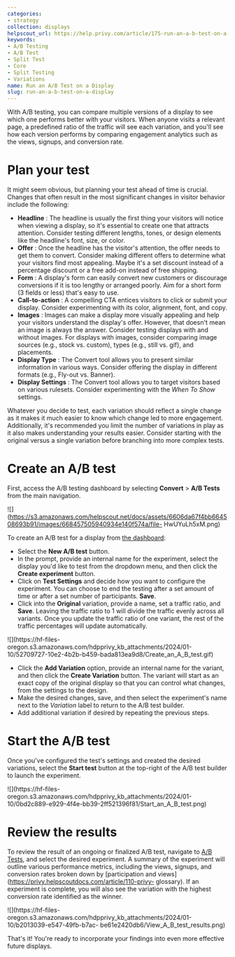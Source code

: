 ```yaml
---
categories:
- strategy
collection: displays
helpscout_url: https://help.privy.com/article/175-run-an-a-b-test-on-a-display
keywords:
- A/B Testing
- A/B Test
- Split Test
- Core
- Split Testing
- Variations
name: Run an A/B Test on a Display
slug: run-an-a-b-test-on-a-display
---
```

With A/B testing, you can compare multiple versions of a display to see which
one performs better with your visitors. When anyone visits a relevant page, a
predefined ratio of the traffic will see each variation, and you'll see how
each version performs by comparing engagement analytics such as the views,
signups, and conversion rate.

# Plan your test

It might seem obvious, but planning your test ahead of time is crucial.
Changes that often result in the most significant changes in visitor behavior
include the following:

  * **Headline** : The headline is usually the first thing your visitors will notice when viewing a display, so it's essential to create one that attracts attention. Consider testing different lengths, tones, or design elements like the headline's font, size, or color.
  * **Offer** : Once the headline has the visitor's attention, the offer needs to get them to convert. Consider making different offers to determine what your visitors find most appealing. Maybe it's a set discount instead of a percentage discount or a free add-on instead of free shipping. 
  * **Form** : A display's form can easily convert new customers or discourage conversions if it is too lengthy or arranged poorly. Aim for a short form (3 fields or less) that's easy to use. 
  * **Call-to-action** : A compelling CTA entices visitors to click or submit your display. Consider experimenting with its color, alignment, font, and copy. 
  * **Images** : Images can make a display more visually appealing and help your visitors understand the display's offer. However, that doesn't mean an image is always the answer. Consider testing displays with and without images. For displays with images, consider comparing image sources (e.g., stock vs. custom), types (e.g., still vs. gif), and placements. 
  * **Display Type** : The Convert tool allows you to present similar information in various ways. Consider offering the display in different formats (e.g., Fly-out vs. Banner). 
  * **Display Settings** : The Convert tool allows you to target visitors based on various rulesets. Consider experimenting with the _When To Show_ settings. 

Whatever you decide to test, each variation should reflect a single change as
it makes it much easier to know which change led to more engagement.
Additionally, it's recommended you limit the number of variations in play as
it also makes understanding your results easier. Consider starting with the
original versus a single variation before branching into more complex tests.

# Create an A/B test

First, access the A/B testing dashboard by selecting **Convert** > **A/B
Tests** from the main navigation.

![](https://s3.amazonaws.com/helpscout.net/docs/assets/6606da67f4bb664508693b91/images/668457505940934e140f574a/file-
HwUYuLh5xM.png)

To create an A/B test for a display from [the
dashboard](https://dashboard.privy.com/ab-tests):

  * Select the **New A/B test** button. 
  * In the prompt, provide an internal name for the experiment, select the display you'd like to test from the dropdown menu, and then click the **Create experiment** button. 
  * Click on **Test Settings** and decide how you want to configure the experiment. You can choose to end the testing after a set amount of time or after a set number of participants. **Save**. 
  * Click into the **Original** variation, provide a name, set a traffic ratio, and **Save**. Leaving the traffic ratio to 1 will divide the traffic evenly across all variants. Once you update the traffic ratio of one variant, the rest of the traffic percentages will update automatically. 

![](https://hf-files-
oregon.s3.amazonaws.com/hdpprivy_kb_attachments/2024/01-10/52709727-10e2-4b2b-b459-bada813ea9d8/Create_an_A_B_test.gif)

  * Click the **Add Variation** option, provide an internal name for the variant, and then click the **Create Variation** button. The variant will start as an exact copy of the original display so that you can control what changes, from the settings to the design. 
  * Make the desired changes, save, and then select the experiment's name next to the _Variation_ label to return to the A/B test builder. 
  * Add additional variation if desired by repeating the previous steps. 

# Start the A/B test

Once you've configured the test's settings and created the desired variations,
select the **Start test** button at the top-right of the A/B test builder to
launch the experiment.

![](https://hf-files-
oregon.s3.amazonaws.com/hdpprivy_kb_attachments/2024/01-10/0bd2c889-e929-4f4e-bb39-2ff521396f81/Start_an_A_B_test.png)

# Review the results

To review the result of an ongoing or finalized A/B test, navigate to [A/B
Tests](https://dashboard.privy.com/ab-tests), and select the desired
experiment. A summary of the experiment will outline various performance
metrics, including the views, signups, and conversion rates broken down by
[participation and views](https://privy.helpscoutdocs.com/article/110-privy-
glossary). If an experiment is complete, you will also see the variation with
the highest conversion rate identified as the winner.

![](https://hf-files-
oregon.s3.amazonaws.com/hdpprivy_kb_attachments/2024/01-10/b2013039-e547-49fb-b7ac-
be61e2420db6/View_A_B_test_results.png)

That's it! You're ready to incorporate your findings into even more effective
future displays.

